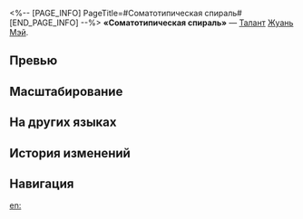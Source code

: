 <%-- [PAGE_INFO]
PageTitle=#Соматотипическая спираль#
[END_PAGE_INFO] --%>
{{Навык Инфобокс
|Название         = Соматотипическая спираль
|Изображение      = Навык Соматотипическая спираль.png
|Персонаж         = Жуань Мэй
|Тип              = Талант
|Тэг              = Поддержка
|УронСтойк        = 
|ЭнергияГен       = 
|Энергия          = 
|Длительность     = 
|Описание         = Повышает скорость всех союзников, кроме своей, на {{Цвет|Выделенный|8%—10,4%}}. Когда союзник пробивает уязвимость противника, Жуань Мэй наносит этой цели урон пробития, равный {{Цвет|Выделенный|60%—132%}} от своего {{Доп эффект|урона ледяного пробития}}.
|Свойство1        = 
|Масштабирование1 = 
}}
'''«Соматотипическая спираль»''' — [[Талант]] [[Жуань Мэй]].

==Превью==
{{Превью
|Файл = Соматотипическая спираль Превью
}}

==Масштабирование==
{{Масштабирование навыка
|8%;8.2%;8.4%;8.6%;8.8%;9%;9.25%;9.5%;9.75%;10%;10.2%;10.4%;10.6%;10.8%;11%
|60%;66%;72%;78%;84%;90%;97.5%;105%;112.5%;120%;126%;132%;138%;144%;150%
}}

==На других языках==
{{На других языках
|en   = Somatotypical Helix
|zhs  = 分型的螺旋
|zht  = 分型的螺旋
|ja   = フラクタルの{{Rubi|螺旋|らせん}}
|ko   = 프랙탈 나선
|es   = Espiral somatotípica
|fr   = Spirale fractale
|ru   = Соматотипическая спираль
|th   = Somatotypical Helix
|vi   = Xoắn Ốc Phân Tách
|de   = Gespaltene Spirale
|id   = Somatotypical Helix
|pt   = Hélice Somatotípica
}}

==История изменений==
{{История изменений|3.5}}

==Навигация==
{{Навык Навбокс|Жуань Мэй}}

[[en:]]